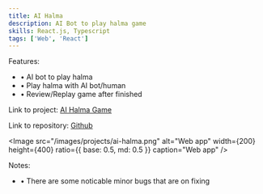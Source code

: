 ```yaml
---
title: AI Halma
description: AI Bot to play halma game
skills: React.js, Typescript
tags: ['Web', 'React']
---
```


Features:

- • AI bot to play halma
- • Play halma with AI bot/human
- • Review/Replay game after finished

Link to project: <A href="https://toro-web.vercel.app/projects/ai-halma-game/">AI Halma Game</A>

Link to repository: <A href="https://github.com/cholazzzb/toro-web-vercel/tree/main/src/app/projects/ai-halma-game/">Github</A>

<Image
  src="/images/projects/ai-halma.png"
  alt="Web app"
  width={200}
  height={400}
  ratio={{ base: 0.5, md: 0.5 }}
  caption="Web app"
/>

Notes:
- • There are some noticable minor bugs that are on fixing
